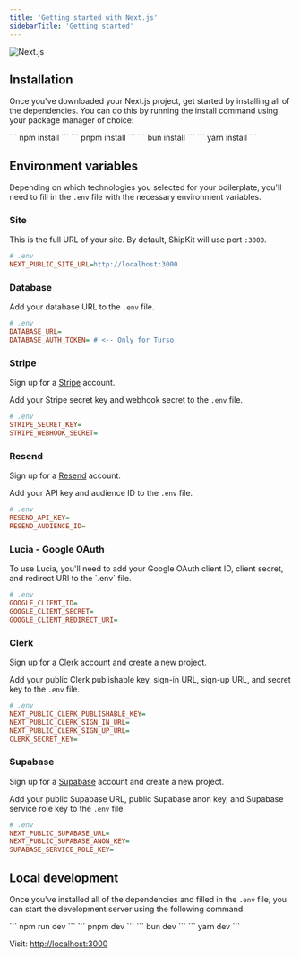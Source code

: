 ```yaml
---
title: 'Getting started with Next.js'
sidebarTitle: 'Getting started'
---
```


<img src="/images/next.png" alt="Next.js" />

## Installation

Once you've downloaded your Next.js project, get started by installing all of the dependencies. You can do this by running the install command using your package manager of choice:

<Tabs>
  <Tab title="npm">
    ```
    npm install
    ```
  </Tab>
  <Tab title="pnpm">
    ```
    pnpm install
    ```
  </Tab>
  <Tab title="bun">
    ```
    bun install
    ```
  </Tab>
  <Tab title="yarn">
    ```
    yarn install
    ```
  </Tab>
</Tabs>

## Environment variables

Depending on which technologies you selected for your boilerplate, you'll need to fill in the `.env` file with the necessary environment variables.

### Site

This is the full URL of your site. By default, ShipKit will use port `:3000`.

```ini
# .env
NEXT_PUBLIC_SITE_URL=http://localhost:3000
```

### Database

Add your database URL to the `.env` file.

```ini
# .env
DATABASE_URL=
DATABASE_AUTH_TOKEN= # <-- Only for Turso
```

### Stripe

Sign up for a <a href="https://stripe.com" target="_blank">Stripe</a> account.

Add your Stripe secret key and webhook secret to the `.env` file.

```ini
# .env
STRIPE_SECRET_KEY=
STRIPE_WEBHOOK_SECRET=
```

### Resend

Sign up for a <a href="https://resend.com" target="_blank">Resend</a> account.

Add your API key and audience ID to the `.env` file.

```ini
# .env
RESEND_API_KEY=
RESEND_AUDIENCE_ID=
```

### Lucia - Google OAuth

<Accordion title="Environment variables">
To use Lucia, you'll need to add your Google OAuth client ID, client secret, and redirect URI to the `.env` file.

```ini
# .env
GOOGLE_CLIENT_ID=
GOOGLE_CLIENT_SECRET=
GOOGLE_CLIENT_REDIRECT_URI=
```
</Accordion>

### Clerk
<Accordion title="Environment variables">
Sign up for a <a href="https://clerk.com" target="_blank">Clerk</a> account and create a new project.

Add your public Clerk publishable key, sign-in URL, sign-up URL, and secret key to the `.env` file.

```ini
# .env
NEXT_PUBLIC_CLERK_PUBLISHABLE_KEY=
NEXT_PUBLIC_CLERK_SIGN_IN_URL=
NEXT_PUBLIC_CLERK_SIGN_UP_URL=
CLERK_SECRET_KEY=
```
</Accordion>

### Supabase

<Accordion title="Environment variables">
Sign up for a <a href="https://supabase.com" target="_blank">Supabase</a> account and create a new project.

Add your public Supabase URL, public Supabase anon key, and Supabase service role key to the `.env` file.

```ini
# .env
NEXT_PUBLIC_SUPABASE_URL=
NEXT_PUBLIC_SUPABASE_ANON_KEY=
SUPABASE_SERVICE_ROLE_KEY=
```
</Accordion>

## Local development

Once you've installed all of the dependencies and filled in the `.env` file, you can start the development server using the following command:

<Tabs>
  <Tab title="npm">
    ```
    npm run dev
    ```
  </Tab>
  <Tab title="pnpm">
    ```
    pnpm dev
    ```
  </Tab>
  <Tab title="bun">
    ```
    bun dev
    ```
  </Tab>
  <Tab title="yarn">
    ```
    yarn dev
    ```
  </Tab>
</Tabs>

Visit: [http://localhost:3000](http://localhost:3000)

